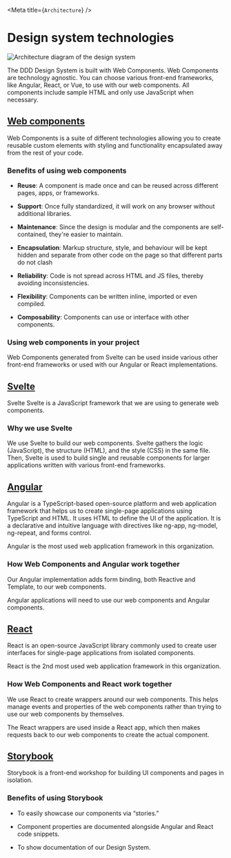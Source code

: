 
<Meta title={`Architecture`} />

# Design system technologies

![Architecture diagram of the design system](.images/architecture_diagram.png)

The DDD Design System is built with Web Components. Web Components are technology agnostic. You can choose various front-end frameworks, like Angular, React, or Vue, to use with our web components. All components include sample HTML and only use JavaScript when necessary.

## [Web components](https://developer.mozilla.org/en-US/docs/Web/Web_Components)

Web Components is a suite of different technologies allowing you to create reusable custom elements with styling and functionality encapsulated away from the rest of your code.

### Benefits of using web components

- **Reuse**: A component is made once and can be reused across different pages, apps, or frameworks.

- **Support**: Once fully standardized, it will work on any browser without additional libraries.

- **Maintenance**: Since the design is modular and the components are self-contained, they're easier to maintain.

- **Encapsulation**: Markup structure, style, and behaviour will be kept hidden and separate from other code on the page so that different parts do not clash

- **Reliability**: Code is not spread across HTML and JS files, thereby avoiding inconsistencies.

- **Flexibility**: Components can be written inline, imported or even compiled.

- **Composability**: Components can use or interface with other components.

### Using web components in your project

Web Components generated from Svelte can be used inside various other front-end frameworks or used with our Angular or React implementations.

## [Svelte](https://svelte.dev/)

Svelte
Svelte is a JavaScript framework that we are using to generate web components.

### Why we use Svelte

We use Svelte to build our web components. Svelte gathers the logic (JavaScript), the structure (HTML), and the style (CSS) in the same file. Then, Svelte is used to build single and reusable components for larger applications written with various front-end frameworks.

## [Angular](https://angular.io/)

Angular is a TypeScript-based open-source platform and web application framework that helps us to create single-page applications using TypeScript and HTML. It uses HTML to define the UI of the application. It is a declarative and intuitive language with directives like ng-app, ng-model, ng-repeat, and forms control.

Angular is the most used web application framework in this organization.

### How Web Components and Angular work together

Our Angular implementation adds form binding, both Reactive and Template, to our web components.

Angular applications will need to use our web components and Angular components.

## [React](https://reactjs.org/)

React is an open-source JavaScript library commonly used to create user interfaces for single-page applications from isolated components.

React is the 2nd most used web application framework in this organization.

### How Web Components and React work together

We use React to create wrappers around our web components. This helps manage events and properties of the web components rather than trying to use our web components by themselves.

The React wrappers are used inside a React app, which then makes requests back to our web components to create the actual component.

## [Storybook](https://storybook.js.org/)

Storybook is a front-end workshop for building UI components and pages in isolation.

### Benefits of using Storybook

- To easily showcase our components via “stories.”

- Component properties are documented alongside Angular and React code snippets.

- To show documentation of our Design System.
